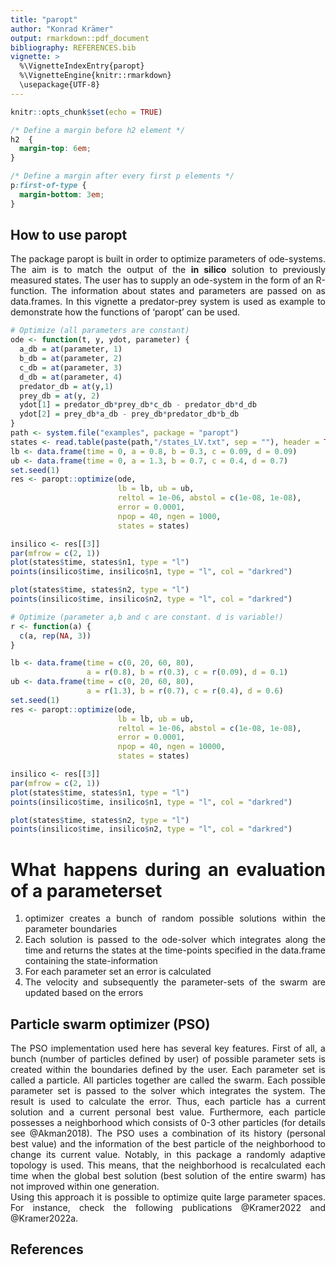 ```yaml
---
title: "paropt"
author: "Konrad Krämer"
output: rmarkdown::pdf_document
bibliography: REFERENCES.bib
vignette: >
  %\VignetteIndexEntry{paropt}
  %\VignetteEngine{knitr::rmarkdown}
  \usepackage{UTF-8}
---
```


```r
knitr::opts_chunk$set(echo = TRUE)
```

<style>
body {
text-align: justify}
</style>

```css
/* Define a margin before h2 element */
h2  {
  margin-top: 6em;
}

/* Define a margin after every first p elements */
p:first-of-type {
  margin-bottom: 3em;
}
``` 

## How to use paropt

The package paropt is built in order to optimize parameters of ode-systems. The aim is to match the output of the **in silico** solution to previously measured states. The user has to supply an ode-system in the form of an R-function. The information about states and parameters are passed on as data.frames. In this vignette a predator-prey system is used as example to demonstrate how the functions of 'paropt' can be used.

```r
# Optimize (all parameters are constant)
ode <- function(t, y, ydot, parameter) {
  a_db = at(parameter, 1)
  b_db = at(parameter, 2)
  c_db = at(parameter, 3)
  d_db = at(parameter, 4)
  predator_db = at(y,1)
  prey_db = at(y, 2)
  ydot[1] = predator_db*prey_db*c_db - predator_db*d_db
  ydot[2] = prey_db*a_db - prey_db*predator_db*b_db
}
path <- system.file("examples", package = "paropt")
states <- read.table(paste(path,"/states_LV.txt", sep = ""), header = TRUE)
lb <- data.frame(time = 0, a = 0.8, b = 0.3, c = 0.09, d = 0.09)
ub <- data.frame(time = 0, a = 1.3, b = 0.7, c = 0.4, d = 0.7)
set.seed(1)
res <- paropt::optimize(ode,
                        lb = lb, ub = ub,
                        reltol = 1e-06, abstol = c(1e-08, 1e-08),
                        error = 0.0001,
                        npop = 40, ngen = 1000,
                        states = states)

insilico <- res[[3]]
par(mfrow = c(2, 1))
plot(states$time, states$n1, type = "l")
points(insilico$time, insilico$n1, type = "l", col = "darkred")

plot(states$time, states$n2, type = "l")
points(insilico$time, insilico$n2, type = "l", col = "darkred")
```


```r
# Optimize (parameter a,b and c are constant. d is variable!)
r <- function(a) {
  c(a, rep(NA, 3))
}

lb <- data.frame(time = c(0, 20, 60, 80),
                 a = r(0.8), b = r(0.3), c = r(0.09), d = 0.1)
ub <- data.frame(time = c(0, 20, 60, 80),
                 a = r(1.3), b = r(0.7), c = r(0.4), d = 0.6)
set.seed(1)
res <- paropt::optimize(ode,
                        lb = lb, ub = ub,
                        reltol = 1e-06, abstol = c(1e-08, 1e-08),
                        error = 0.0001,
                        npop = 40, ngen = 10000,
                        states = states)

insilico <- res[[3]]
par(mfrow = c(2, 1))
plot(states$time, states$n1, type = "l")
points(insilico$time, insilico$n1, type = "l", col = "darkred")

plot(states$time, states$n2, type = "l")
points(insilico$time, insilico$n2, type = "l", col = "darkred")
```


# What happens during an evaluation of a parameterset

1. optimizer creates a bunch of random possible solutions within the parameter boundaries
2. Each solution is passed to the ode-solver which integrates along the time and returns the states at the time-points specified in the data.frame containing the state-information
3. For each parameter set an error is calculated
4. The velocity and subsequently the parameter-sets of the swarm are updated based on the errors

## Particle swarm optimizer (PSO)

The PSO implementation used here has several key features. First of all, a bunch (number of particles defined by user) of possible parameter sets is created within the boundaries defined by the user. Each parameter set is called a particle. All particles together are called the swarm. Each possible parameter set is passed to the solver which integrates the system. The result is used to calculate the error. Thus, each particle has a current solution and a current personal best value. Furthermore, each particle possesses a neighborhood which consists of 0-3 other particles (for details see @Akman2018). The PSO uses a combination of its history (personal best value) and the information of the best particle of the neighborhood to change its current value. Notably, in this package a randomly adaptive topology is used. This means, that the neighborhood is recalculated each time when the global best solution (best solution of the entire swarm) has not improved within one generation. 
\
Using this approach it is possible to optimize quite large parameter spaces. For instance, check the following publications @Kramer2022 and @Kramer2022a.

## References
